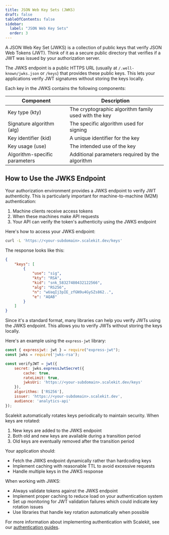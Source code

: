 ```yaml
---
title: JSON Web Key Sets (JWKS)
draft: false
tableOfContents: false
sidebar:
  label: "JSON Web Key Sets"
  order: 3
---
```


A JSON Web Key Set (JWKS) is a collection of public keys that verify JSON Web Tokens (JWT). Think of it as a secure public directory that verifies if a JWT was issued by your authorization server.

The JWKS endpoint is a public HTTPS URL (usually at `/.well-known/jwks.json` or `/keys`) that provides these public keys. This lets your applications verify JWT signatures without storing the keys locally.

Each key in the JWKS contains the following components:

| Component | Description |
|-----------|-------------|
| Key type (kty) | The cryptographic algorithm family used with the key |
| Signature algorithm (alg) | The specific algorithm used for signing |
| Key identifier (kid) | A unique identifier for the key |
| Key usage (use) | The intended use of the key |
| Algorithm-specific parameters | Additional parameters required by the algorithm |

## How to Use the JWKS Endpoint

Your authorization environment provides a JWKS endpoint to verify JWT authenticity. This is particularly important for machine-to-machine (M2M) authentication:

1. Machine clients receive access tokens
2. When these machines make API requests
3. Your API can verify the token's authenticity using the JWKS endpoint

Here's how to access your JWKS endpoint:

```sh title="Get your JWKS"
curl -L 'https://<your-subdomain>.scalekit.dev/keys'
```

The response looks like this:

```json title="JWKS Response" "kid"
{
    "keys": [
        {
            "use": "sig",
            "kty": "RSA",
            "kid": "snk_58327480432122566",
            "alg": "RS256",
            "n": "wUaqIj3pIE_zfGN9u4GySZs862..",
            "e": "AQAB"
        }
    ]
}
```

Since it's a standard format, many libraries can help you verify JWTs using the JWKS endpoint. This allows you to verify JWTs without storing the keys locally.

Here's an example using the `express-jwt` library:

```js
const { expressjwt: jwt } = require("express-jwt");
const jwks = require('jwks-rsa');

const verifyJWT = jwt({
    secret: jwks.expressJwtSecret({
        cache: true,
        rateLimit: true,
        jwksUri: 'https://<your-subdomain>.scalekit.dev/keys'
    }),
    algorithms: ['RS256'],
    issuer: 'https://<your-subdomain>.scalekit.dev',
    audience: 'analytics-api'
});
```

Scalekit automatically rotates keys periodically to maintain security. When keys are rotated:

1. New keys are added to the JWKS endpoint
2. Both old and new keys are available during a transition period
3. Old keys are eventually removed after the transition period

Your application should:
- Fetch the JWKS endpoint dynamically rather than hardcoding keys
- Implement caching with reasonable TTL to avoid excessive requests
- Handle multiple keys in the JWKS response

When working with JWKS:

- Always validate tokens against the JWKS endpoint
- Implement proper caching to reduce load on your authentication system
- Set up monitoring for JWT validation failures which could indicate key rotation issues
- Use libraries that handle key rotation automatically when possible

For more information about implementing authentication with Scalekit, see our [authentication guides](/manual/quickstarts/m2m/).
